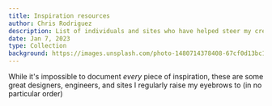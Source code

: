 ```yaml
---
title: Inspiration resources
author: Chris Rodriguez
description: List of individuals and sites who have helped steer my creativity
date: Jan 7, 2023
type: Collection
background: https://images.unsplash.com/photo-1480714378408-67cf0d13bc1b
---
```


While it's impossible to document *every* piece of inspiration, these are some great designers, engineers, and sites I regularly raise my eyebrows to (in no particular order)

<ListItem 
    href='https://godly.website/'
    pic='people/godly.jpeg'
    alt='godly website profile picture'
    title='Godly'
    description='A resource to see websites with great design'
/>

<ListItem 
    href='https://twitter.com/raunofreiberg'
    pic='people/rauno.jpeg'
    alt='Rauno Freiberg profile picture'
    title='Rauno Freiberg'
    description='Design engineer at Vercel'
/>

<ListItem 
    href='https://twitter.com/emilkowalski_/'
    pic='people/emil.png'
    alt='Emil Kowalski profile picture'
    title='Emil Kowalski'
    description='Engineer at Vercel'
/>

<ListItem 
    href='https://awwwards.com/'
    pic='people/awwwards.png'
    alt='Awwwards profile picture'
    title='Awwwards'
    description='Featuring mostly extremely creative websites that have intense art direction'
/>

<ListItem 
    href='https://frostin.dev/'
    pic='people/austin.jpeg'
    alt='Austin Malerba profile picture'
    title='Austin Malerba'
    description='High level engineer who creates some incredible prototypes'
/>

<ListItem 
    href='https://twitter.com/laurentdelrey'
    pic='people/laurent.png'
    alt='Laurent (@laurentdelrey) profile picture'
    title='@Laurent (@laurentdelrey)'
    description='Designer at Snap'
/>

<ListItem 
    href='https://twitter.com/jamesm'
    pic='people/james.jpeg'
    alt='Austin Malerba profile picture'
    title='James (@jamesm)'
    description='Designer at Tailwind'
/>

<ListItem 
    href='https://twitter.com/jamesvclements'
    pic='people/jamesc.jpeg'
    alt='James Clements profile picture'
    title='James Clements'
    description='Solo design engineer always making some cool stuff'
/>

<ListItem 
    href='https://twitter.com/samselikoff'
    pic='people/sam.jpeg'
    alt='Sam Selikoff profile picture'
    title='Sam Selikoff'
    description='Engineer who posts tutorials about frontend development'
/>

<ListItem 
    href='https://twitter.com/brian_lovin'
    pic='people/brian.jpeg'
    alt='Brian Lovin profile picture'
    title='Brian Lovin'
    description='Designer prev at GitHub, now building his startup. Runs an incredible site that features tons of resources'
/>